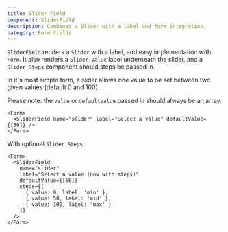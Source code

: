 ```yaml
---
title: Slider Field
component: SliderField
description: Combines a Slider with a label and form integration.
category: Form fields
---
```


`SliderField` renders a `Slider` with a label, and easy implementation with `Form`. It also renders a `Slider.Value` label underneath the slider, and a `Slider.Steps` component should steps be passed in.

In it's most simple form, a slider allows one value to be set between two given values (default 0 and 100).

Please note: the `value` or `defaultValue` passed in should always be an array.

```tsx preview
<Form>
  <SliderField name="slider" label="Select a value" defaultValue={[50]} />
</Form>
```

With optional `Slider.Steps`:

```tsx preview
<Form>
  <SliderField
    name="slider"
    label="Select a value (now with steps)"
    defaultValue={[50]}
    steps={[
      { value: 0, label: 'min' },
      { value: 50, label: 'mid' },
      { value: 100, label: 'max' }
    ]}
  />
</Form>
```
